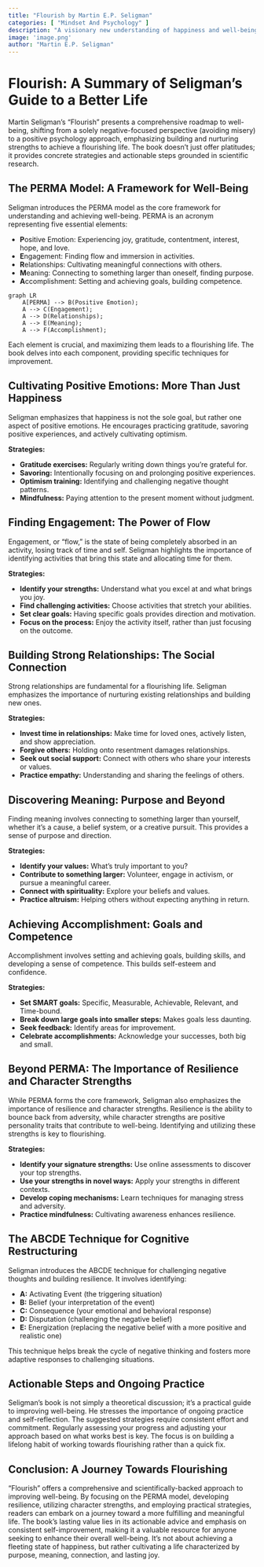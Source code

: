 ```yaml
---
title: "Flourish by Martin E.P. Seligman"
categories: [ "Mindset And Psychology" ]
description: "A visionary new understanding of happiness and well-being"
image: 'image.png'
author: "Martin E.P. Seligman"
---
```

# Flourish: A Summary of Seligman's Guide to a Better Life

Martin Seligman's "Flourish" presents a comprehensive roadmap to well-being, shifting from a solely negative-focused perspective (avoiding misery) to a positive psychology approach, emphasizing building and nurturing strengths to achieve a flourishing life. The book doesn't just offer platitudes; it provides concrete strategies and actionable steps grounded in scientific research.

## The PERMA Model: A Framework for Well-Being

Seligman introduces the PERMA model as the core framework for understanding and achieving well-being. PERMA is an acronym representing five essential elements:

* **P**ositive Emotion: Experiencing joy, gratitude, contentment, interest, hope, and love.
* **E**ngagement: Finding flow and immersion in activities.
* **R**elationships: Cultivating meaningful connections with others.
* **M**eaning:  Connecting to something larger than oneself, finding purpose.
* **A**ccomplishment:  Setting and achieving goals, building competence.


```mermaid
graph LR
    A[PERMA] --> B(Positive Emotion);
    A --> C(Engagement);
    A --> D(Relationships);
    A --> E(Meaning);
    A --> F(Accomplishment);
```

Each element is crucial, and maximizing them leads to a flourishing life. The book delves into each component, providing specific techniques for improvement.

## Cultivating Positive Emotions:  More Than Just Happiness

Seligman emphasizes that happiness is not the sole goal, but rather one aspect of positive emotions.  He encourages practicing gratitude, savoring positive experiences, and actively cultivating optimism.

**Strategies:**

* **Gratitude exercises:** Regularly writing down things you're grateful for.
* **Savoring:**  Intentionally focusing on and prolonging positive experiences.
* **Optimism training:**  Identifying and challenging negative thought patterns.
* **Mindfulness:** Paying attention to the present moment without judgment.


## Finding Engagement: The Power of Flow

Engagement, or "flow," is the state of being completely absorbed in an activity, losing track of time and self.  Seligman highlights the importance of identifying activities that bring this state and allocating time for them.

**Strategies:**

* **Identify your strengths:** Understand what you excel at and what brings you joy.
* **Find challenging activities:**  Choose activities that stretch your abilities.
* **Set clear goals:**  Having specific goals provides direction and motivation.
* **Focus on the process:**  Enjoy the activity itself, rather than just focusing on the outcome.

## Building Strong Relationships: The Social Connection

Strong relationships are fundamental for a flourishing life.  Seligman emphasizes the importance of nurturing existing relationships and building new ones.

**Strategies:**

* **Invest time in relationships:**  Make time for loved ones, actively listen, and show appreciation.
* **Forgive others:** Holding onto resentment damages relationships.
* **Seek out social support:**  Connect with others who share your interests or values.
* **Practice empathy:**  Understanding and sharing the feelings of others.

## Discovering Meaning: Purpose and Beyond

Finding meaning involves connecting to something larger than yourself, whether it's a cause, a belief system, or a creative pursuit. This provides a sense of purpose and direction.

**Strategies:**

* **Identify your values:**  What's truly important to you?
* **Contribute to something larger:**  Volunteer, engage in activism, or pursue a meaningful career.
* **Connect with spirituality:**  Explore your beliefs and values.
* **Practice altruism:**  Helping others without expecting anything in return.

## Achieving Accomplishment:  Goals and Competence

Accomplishment involves setting and achieving goals, building skills, and developing a sense of competence.  This builds self-esteem and confidence.

**Strategies:**

* **Set SMART goals:**  Specific, Measurable, Achievable, Relevant, and Time-bound.
* **Break down large goals into smaller steps:**  Makes goals less daunting.
* **Seek feedback:**  Identify areas for improvement.
* **Celebrate accomplishments:**  Acknowledge your successes, both big and small.


## Beyond PERMA:  The Importance of Resilience and Character Strengths

While PERMA forms the core framework, Seligman also emphasizes the importance of resilience and character strengths.  Resilience is the ability to bounce back from adversity, while character strengths are positive personality traits that contribute to well-being.  Identifying and utilizing these strengths is key to flourishing.

**Strategies:**

* **Identify your signature strengths:**  Use online assessments to discover your top strengths.
* **Use your strengths in novel ways:**  Apply your strengths in different contexts.
* **Develop coping mechanisms:** Learn techniques for managing stress and adversity.
* **Practice mindfulness:**  Cultivating awareness enhances resilience.

##  The ABCDE Technique for Cognitive Restructuring

Seligman introduces the ABCDE technique for challenging negative thoughts and building resilience.  It involves identifying:

* **A:** Activating Event (the triggering situation)
* **B:** Belief (your interpretation of the event)
* **C:** Consequence (your emotional and behavioral response)
* **D:** Disputation (challenging the negative belief)
* **E:** Energization (replacing the negative belief with a more positive and realistic one)

This technique helps break the cycle of negative thinking and fosters more adaptive responses to challenging situations.

##  Actionable Steps and Ongoing Practice

Seligman's book is not simply a theoretical discussion; it's a practical guide to improving well-being.  He stresses the importance of ongoing practice and self-reflection.  The suggested strategies require consistent effort and commitment.  Regularly assessing your progress and adjusting your approach based on what works best is key.  The focus is on building a lifelong habit of working towards flourishing rather than a quick fix.


## Conclusion: A Journey Towards Flourishing

"Flourish" offers a comprehensive and scientifically-backed approach to improving well-being. By focusing on the PERMA model, developing resilience, utilizing character strengths, and employing practical strategies, readers can embark on a journey toward a more fulfilling and meaningful life. The book's lasting value lies in its actionable advice and emphasis on consistent self-improvement, making it a valuable resource for anyone seeking to enhance their overall well-being.  It's not about achieving a fleeting state of happiness, but rather cultivating a life characterized by purpose, meaning, connection, and lasting joy.

